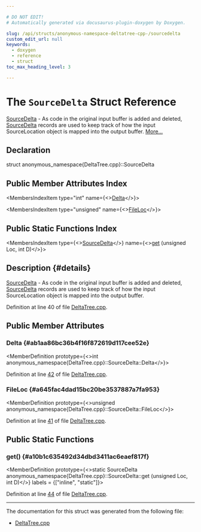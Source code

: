 ```yaml
---

# DO NOT EDIT!
# Automatically generated via docusaurus-plugin-doxygen by Doxygen.

slug: /api/structs/anonymous-namespace-deltatree-cpp-/sourcedelta
custom_edit_url: null
keywords:
  - doxygen
  - reference
  - struct
toc_max_heading_level: 3

---
```





# The `SourceDelta` Struct Reference

<DoxygenPage pluginConfig={pluginConfig}>

<a href="/docs/api/structs/anonymous-namespace-deltatree-cpp-/sourcedelta">SourceDelta</a> - As code in the original input buffer is added and deleted, <a href="/docs/api/structs/anonymous-namespace-deltatree-cpp-/sourcedelta">SourceDelta</a> records are used to keep track of how the input SourceLocation object is mapped into the output buffer. <a href="#details">More...</a>

## Declaration

<CodeBlock>struct anonymous_namespace{DeltaTree.cpp}::SourceDelta</CodeBlock>

## Public Member Attributes Index

<MembersIndex>

<MembersIndexItem
  type="int"
  name={<><a href="#ab1aa86bc36b4f16f872619d117cee52e">Delta</a></>}>
</MembersIndexItem>

<MembersIndexItem
  type="unsigned"
  name={<><a href="#a645fac4dad15bc20be3537887a7fa953">FileLoc</a></>}>
</MembersIndexItem>

</MembersIndex>

## Public Static Functions Index

<MembersIndex>

<MembersIndexItem
  type={<><a href="/docs/api/structs/anonymous-namespace-deltatree-cpp-/sourcedelta">SourceDelta</a></>}
  name={<><a href="#a10b1c635492d34dbd3411ac6eaef817f">get</a> (unsigned Loc, int D)</>}>
</MembersIndexItem>

</MembersIndex>

## Description {#details}

<a href="/docs/api/structs/anonymous-namespace-deltatree-cpp-/sourcedelta">SourceDelta</a> - As code in the original input buffer is added and deleted, <a href="/docs/api/structs/anonymous-namespace-deltatree-cpp-/sourcedelta">SourceDelta</a> records are used to keep track of how the input SourceLocation object is mapped into the output buffer.

Definition at line 40 of file <a href="/docs/api/files/lib/lib/support/deltatree-cpp">DeltaTree.cpp</a>.

<SectionDefinition>

## Public Member Attributes

### Delta {#ab1aa86bc36b4f16f872619d117cee52e}

<MemberDefinition
  prototype={<>int anonymous&#95;namespace&#123;DeltaTree.cpp&#125;::SourceDelta::Delta</>}>

Definition at line <a href="/docs/api/files/lib/lib/support/deltatree-cpp/#l00042">42</a> of file <a href="/docs/api/files/lib/lib/support/deltatree-cpp">DeltaTree.cpp</a>.
</MemberDefinition>

### FileLoc {#a645fac4dad15bc20be3537887a7fa953}

<MemberDefinition
  prototype={<>unsigned anonymous&#95;namespace&#123;DeltaTree.cpp&#125;::SourceDelta::FileLoc</>}>

Definition at line <a href="/docs/api/files/lib/lib/support/deltatree-cpp/#l00041">41</a> of file <a href="/docs/api/files/lib/lib/support/deltatree-cpp">DeltaTree.cpp</a>.
</MemberDefinition>

</SectionDefinition>

<SectionDefinition>

## Public Static Functions

### get() {#a10b1c635492d34dbd3411ac6eaef817f}

<MemberDefinition
  prototype={<>static SourceDelta anonymous&#95;namespace&#123;DeltaTree.cpp&#125;::SourceDelta::get (unsigned Loc, int D)</>}
  labels = {["inline", "static"]}>

Definition at line <a href="/docs/api/files/lib/lib/support/deltatree-cpp/#l00044">44</a> of file <a href="/docs/api/files/lib/lib/support/deltatree-cpp">DeltaTree.cpp</a>.
</MemberDefinition>

</SectionDefinition>

<hr/>

The documentation for this struct was generated from the following file:

<ul>
<li><a href="/docs/api/files/lib/lib/support/deltatree-cpp">DeltaTree.cpp</a></li>
</ul>

</DoxygenPage>
